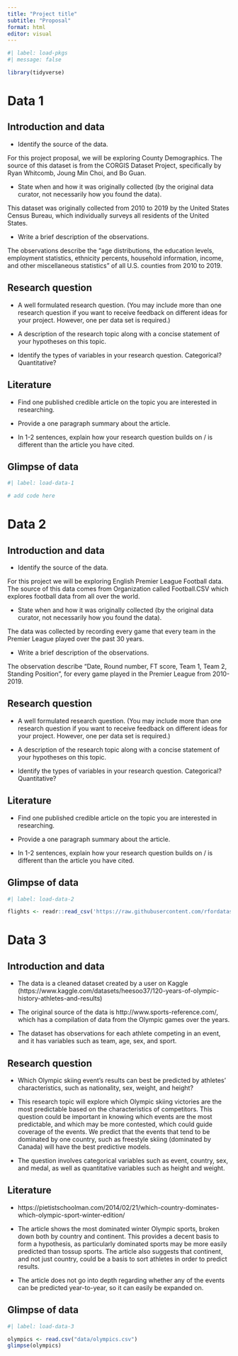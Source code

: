```yaml
---
title: "Project title"
subtitle: "Proposal"
format: html
editor: visual
---
```


```r
#| label: load-pkgs
#| message: false

library(tidyverse)
```

# Data 1

## Introduction and data

-   Identify the source of the data.

For this project proposal, we will be exploring County Demographics. The source of this dataset is from the CORGIS Dataset Project, specifically by Ryan Whitcomb, Joung Min Choi, and Bo Guan.

-   State when and how it was originally collected (by the original data curator, not necessarily how you found the data).

This dataset was originally collected from 2010 to 2019 by the United States Census Bureau, which individually surveys all residents of the United States.

-   Write a brief description of the observations.

The observations describe the "age distributions, the education levels, employment statistics, ethnicity percents, household information, income, and other miscellaneous statistics" of all U.S. counties from 2010 to 2019.

## Research question

-   A well formulated research question. (You may include more than one research question if you want to receive feedback on different ideas for your project. However, one per data set is required.)

-   A description of the research topic along with a concise statement of your hypotheses on this topic.

-   Identify the types of variables in your research question. Categorical? Quantitative?

## Literature

-   Find one published credible article on the topic you are interested in researching.

-   Provide a one paragraph summary about the article.

-   In 1-2 sentences, explain how your research question builds on / is different than the article you have cited.

## Glimpse of data

```r
#| label: load-data-1

# add code here
```

# Data 2

## Introduction and data

-   Identify the source of the data.

For this project we will be exploring English Premier League Football data. The source of this data comes from Organization called Football.CSV which explores football data from all over the world.

-   State when and how it was originally collected (by the original data curator, not necessarily how you found the data).

The data was collected by recording every game that every team in the Premier League played over the past 30 years.

-   Write a brief description of the observations.

The observation describe "Date, Round number, FT score, Team 1, Team 2, Standing Position", for every game played in the Premier League from 2010-2019.

## Research question

-   A well formulated research question. (You may include more than one research question if you want to receive feedback on different ideas for your project. However, one per data set is required.)

-   A description of the research topic along with a concise statement of your hypotheses on this topic.

-   Identify the types of variables in your research question. Categorical? Quantitative?

## Literature

-   Find one published credible article on the topic you are interested in researching.

-   Provide a one paragraph summary about the article.

-   In 1-2 sentences, explain how your research question builds on / is different than the article you have cited.

## Glimpse of data

```r
#| label: load-data-2

flights <- readr::read_csv('https://raw.githubusercontent.com/rfordatascience/tidytuesday/master/data/2022/2022-07-12/flights.csv')

```

# Data 3

## Introduction and data

-   The data is a cleaned dataset created by a user on Kaggle (https://www.kaggle.com/datasets/heesoo37/120-years-of-olympic-history-athletes-and-results)

-   The original source of the data is http://www.sports-reference.com/, which has a compilation of data from the Olympic games over the years.

-   The dataset has observations for each athlete competing in an event, and it has variables such as team, age, sex, and sport.

## Research question

-   Which Olympic skiing event's results can best be predicted by athletes' characteristics, such as nationality, sex, weight, and height?

-   This research topic will explore which Olympic skiing victories are the most predictable based on the characteristics of competitors. This question could be important in knowing which events are the most predictable, and which may be more contested, which could guide coverage of the events. We predict that the events that tend to be dominated by one country, such as freestyle skiing (dominated by Canada) will have the best predictive models.

-   The question involves categorical variables such as event, country, sex, and medal, as well as quantitative variables such as height and weight.

## Literature

-   https://pietistschoolman.com/2014/02/21/which-country-dominates-which-olympic-sport-winter-edition/

-   The article shows the most dominated winter Olympic sports, broken down both by country and continent. This provides a decent basis to form a hypothesis, as particularly dominated sports may be more easily predicted than tossup sports. The article also suggests that continent, and not just country, could be a basis to sort athletes in order to predict results.

-   The article does not go into depth regarding whether any of the events can be predicted year-to-year, so it can easily be expanded on.

## Glimpse of data

```r
#| label: load-data-3

olympics <- read.csv("data/olympics.csv") 
glimpse(olympics)
```


